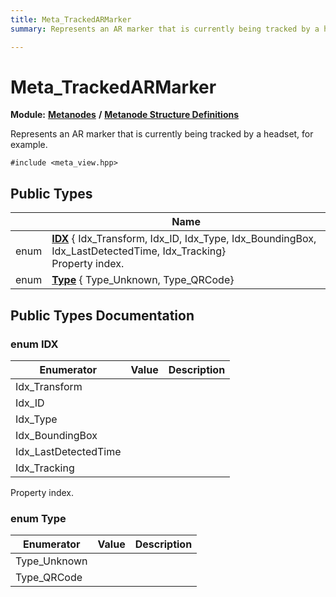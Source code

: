 ```yaml
---
title: Meta_TrackedARMarker
summary: Represents an AR marker that is currently being tracked by a headset, for example. 

---
```


# Meta_TrackedARMarker

**Module:** **[Metanodes](../Modules/group__api__metanodes.mdx)** **/** **[Metanode Structure Definitions](../Modules/group__api__metadefs.mdx)**



Represents an AR marker that is currently being tracked by a headset, for example. 


`#include <meta_view.hpp>`

## Public Types

|                | Name           |
| -------------- | -------------- |
| enum| **[IDX](../Classes/struct_meta___tracked_a_r_marker.mdx#enum-idx)** { Idx_Transform, Idx_ID, Idx_Type, Idx_BoundingBox, Idx_LastDetectedTime, Idx_Tracking}<br />Property index.  |
| enum| **[Type](../Classes/struct_meta___tracked_a_r_marker.mdx#enum-type)** { Type_Unknown, Type_QRCode} |

## Public Types Documentation

### enum IDX

| Enumerator | Value | Description |
| ---------- | ----- | ----------- |
| Idx_Transform | |   |
| Idx_ID | |   |
| Idx_Type | |   |
| Idx_BoundingBox | |   |
| Idx_LastDetectedTime | |   |
| Idx_Tracking | |   |



Property index. 

### enum Type

| Enumerator | Value | Description |
| ---------- | ----- | ----------- |
| Type_Unknown | |   |
| Type_QRCode | |   |




